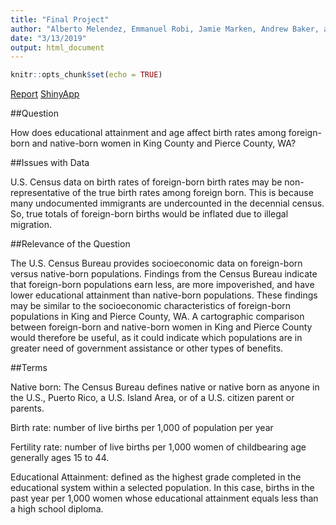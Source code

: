 ```yaml
---
title: "Final Project"
author: "Alberto Melendez, Emmanuel Robi, Jamie Marken, Andrew Baker, and James Lyou"
date: "3/13/2019"
output: html_document
---
```


```r
knitr::opts_chunk$set(echo = TRUE)
```

[Report](https://github.com/RedDead2/Final-Project/blob/jamie-branch/final_projectreport.pdf)
[ShinyApp](https://emanr.shinyapps.io/Final-Project/)

##Question

How does educational attainment and age affect birth rates among foreign-born and native-born women in King County and Pierce County, WA?

##Issues with Data

U.S. Census data on birth rates of foreign-born birth rates may be non-representative of the true birth rates among foreign born. This is because many undocumented immigrants are undercounted in the decennial census. So, true totals of foreign-born births would be inflated due to illegal migration. 

##Relevance of the Question

The U.S. Census Bureau provides socioeconomic data on foreign-born versus native-born populations. Findings from the Census Bureau indicate that foreign-born populations earn less, are more impoverished, and have lower educational attainment than native-born populations. These findings may be similar to the socioeconomic characteristics of foreign-born populations in King and Pierce County, WA. A cartographic comparison between foreign-born and native-born women in King and Pierce County would therefore be useful, as it could indicate which populations are in greater need of government assistance or other types of benefits.

##Terms

Native born: The Census Bureau defines native or native born as anyone in the U.S., Puerto Rico, a U.S. Island Area, or of a U.S. citizen parent or parents.

Birth rate: number of live births per 1,000 of population per year

Fertility rate: number of live births per 1,000 women of childbearing age generally ages 15 to 44.

Educational Attainment: defined as the highest grade completed in the educational system within a selected population. In this case, births in the past year per 1,000 women whose educational attainment equals less than a high school diploma.
 
      
